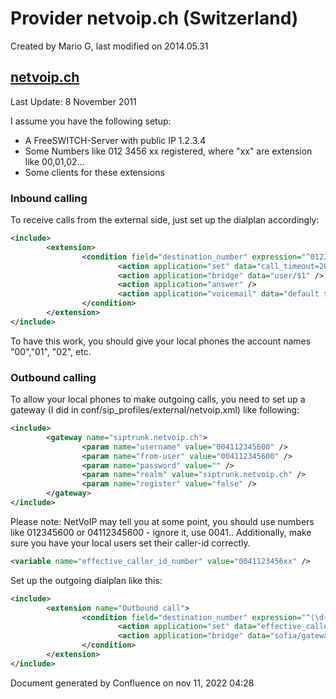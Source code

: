 
# Provider netvoip.ch (Switzerland) 

 Created by  Mario G, last modified on 2014.05.31

## [netvoip.ch](http://netvoip.ch)

Last Update: 8 November 2011

I assume you have the following setup:

* A FreeSWITCH-Server with public IP 1.2.3.4
* Some Numbers like 012 3456 xx registered, where "xx" are extension like 00,01,02...
* Some clients for these extensions

### Inbound calling

To receive calls from the external side, just set up the dialplan accordingly:

```xml
<include>
        <extension>
                <condition field="destination_number" expression="^0123456(\d{2})$">
                        <action application="set" data="call_timeout=20" />
                        <action application="bridge" data="user/$1" />
                        <action application="answer" />
                        <action application="voicemail" data="default $${domain} $1" />
                </condition>
        </extension>
</include>
```

To have this work, you should give your local phones the account names "00","01", "02", etc.

### Outbound calling

To allow your local phones to make outgoing calls, you need to set up a gateway (I did in conf/sip\_profiles/external/netvoip.xml) like following:

```xml
<include>
        <gateway name="siptrunk.netvoip.ch">
                <param name="username" value="004112345600" />
                <param name="from-user" value="004112345600" />
                <param name="password" value="" />
                <param name="realm" value="siptrunk.netvoip.ch" />
                <param name="register" value="false" />
        </gateway>
</include>
```

Please note: NetVoIP may tell you at some point, you should use numbers like 012345600 or 04112345600 - ignore it, use 0041.. Additionally, make sure you have your local users set their caller-id correctly.

```xml
<variable name="effective_caller_id_number" value="0041123456xx" /> 
```

Set up the outgoing dialplan like this:

```xml
<include>
        <extension name="Outbound call">
                <condition field="destination_number" expression="^(\d{5,})$">
                        <action application="set" data="effective_callerid_number=004112345600" />
                        <action application="bridge" data="sofia/gateway/siptrunk.netvoip.ch/$1" />
                </condition>
        </extension>
</include> 
```

Document generated by Confluence on nov 11, 2022 04:28

